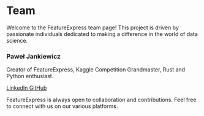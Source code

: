 # Team

Welcome to the FeatureExpress team page! This project is driven by passionate individuals dedicated to making a difference in the world of data science.

<div style={{
  border: '1px solid #ddd',
  borderRadius: '8px',
  padding: '16px',
  marginBottom: '20px',
  display: 'flex',
  alignItems: 'flex-start'
}}>
  <div>
    <h3 style={{ margin: '0' }}>Paweł Jankiewicz</h3>
    <p>Creator of FeatureExpress, Kaggle Competition Grandmaster, Rust and Python enthusiast.</p>
    <div style={{ marginTop: '10px' }}>
      <a href="https://www.linkedin.com/in/pjankiewicz/" target="_blank" style={{ marginRight: '10px', display: 'inline-block', padding: '8px', borderRadius: '4px', background: '#0072b1', color: 'white', textDecoration: 'none' }}>
         LinkedIn
      </a>
      <a href="https://github.com/pjankiewicz" target="_blank" style={{ display: 'inline-block', padding: '8px', borderRadius: '4px', background: '#333', color: 'white', textDecoration: 'none' }}>
        GitHub
      </a>
    </div>
  </div>
</div>

FeatureExpress is always open to collaboration and contributions. Feel free to connect with us on our various platforms.
